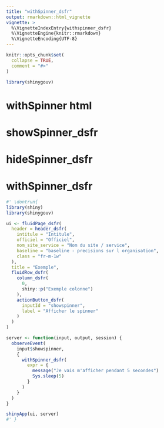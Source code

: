 ```yaml
---
title: "withSpinner_dsfr"
output: rmarkdown::html_vignette
vignette: >
  %\VignetteIndexEntry{withspinner_dsfr}
  %\VignetteEngine{knitr::rmarkdown}
  %\VignetteEncoding{UTF-8}
---
```


```r
knitr::opts_chunk$set(
  collapse = TRUE,
  comment = "#>"
)
```

```r
library(shinygouv)
```

<!-- WARNING - This vignette is generated by {fusen} from dev/flat_composants/flat_withSpinner.Rmd: do not edit by hand -->

# withSpinner html

# showSpinner_dsfr

    

  
  

# hideSpinner_dsfr

    

# withSpinner_dsfr

```r
#' \dontrun{
library(shiny)
library(shinygouv)

ui <- fluidPage_dsfr(
  header = header_dsfr(
    intitule = "Intitule",
    officiel = "Officiel",
    nom_site_service = "Nom du site / service",
    baseline = "baseline - precisions sur l organisation",
    class = "fr-m-1w"
  ),
  title = "Exemple",
  fluidRow_dsfr(
    column_dsfr(
      0,
      shiny::p("Exemple colonne")
    ),
    actionButton_dsfr(
      inputId = "showspinner",
      label = "Afficher le spinner"
    )
  )
)

server <- function(input, output, session) {
  observeEvent(
    input$showspinner,
    {
      withSpinner_dsfr(
        expr = {
          message("Je vais m'afficher pendant 5 secondes")
          Sys.sleep(5)
        }
      )
    }
  )
}

shinyApp(ui, server)
#' }
```

